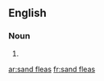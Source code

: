 {{also|sandfleas}}
==English==

===Noun===
{{head|en|noun plural form|head=[[sand]] [[flea]]s}}

# {{plural of|sand flea|lang=en}}

[[ar:sand fleas]]
[[fr:sand fleas]]